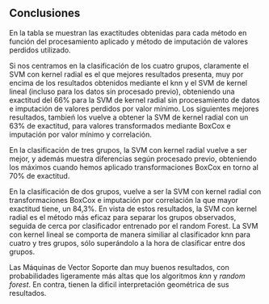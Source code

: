 \clearpage
\newpage

## Conclusiones

En la tabla \ref{tab:resumen_accuracy} se muestran las exactitudes obtenidas para cada método en función del procesamiento aplicado y método de imputación de valores perdidos utilizado.

\begin{table}[htbp]
\centering
\scalebox{0.9}{
\begin{tabular}{lllccc}
\hline\hline
 &  &  & \multicolumn{ 3}{c}{Número de grupos a clasificar} \\ 
 \cline{4-6}
Algoritmo & Transformación & Imputación & 4 Grupos & 3 Grupos & 2 Grupos \\ 
\hline
 &  & mínimo & 0.502 & 0.555 & 0.618 \\ 
knn & Centrado y escalado & beta & 0.506 & 0.529 & 0.627 \\ 
 &  & correlación & 0.525 & 0.551 & 0.629 \\ 
 \hline
 &  & mínimo &  0.489  &  0.563  &  0.699  \\ 
SVM (linear) & Sin procesamiento & beta &  0.467  &  0.541  &  0.714  \\ 
 &  & correlación &  0.532  &  0.559  &  0.707  \\ 
 \hline
 &  &  mínimo  &  0.663  &  0.653  &  0.810  \\ 
 & Sin procesamiento &  beta  &  0.609  &  0.646  &  0.815  \\ 
 &  &  correlación  &  0.608  &  0.675  &  0.816  \\ 
 \cline{2-6}
 &  &  mínimo  &  0.593  &  0.658  &  0.821  \\ 
SVM (radial) & Centrado y escalado &  beta  &  0.626  &  0.646  &  0.826  \\ 
 &  &  correlación  &  0.604  &  0.701  &  0.837  \\ 
 \cline{2-6}
 &  &  mínimo  &  0.630  &  0.717  &  0.838  \\ 
 &  BoxCox  &  beta  &  0.614  &  0.689  &  0.799  \\ 
 &  &  correlación  &  0.631  &  0.674  &  0.843  \\ 
 \hline
 &  &  mínimo  & 0.582 & 0.668 & 0.821 \\ 
 & Sin procesamiento &  beta  & 0.592 & 0.658 & 0.810 \\ 
 &  &  correlación  & 0.587 & 0.652 & 0.821 \\ 
 \cline{2-6}
 &  &  mínimo  & 0.592 & 0.668 & 0.821 \\ 
Random Forest & Centrado y escalado &  beta  & 0.587 & 0.663 & 0.826 \\ 
 &  &  correlación  & 0.598 & 0.658 & 0.810 \\ 
 \cline{2-6}
 &  &  mínimo  & 0.598 & 0.668 & 0.815 \\ 
 &  BoxCox  &  beta  & 0.598 & 0.625 & 0.815 \\ 
 &  &  correlación  & 0.609 & 0.647 & 0.821 \\ 
 \hline\hline
\end{tabular}
}
\caption{Exactitud máxima obtenida con todos los métodos y transformaciones aplicados.}
\label{tab:resumen_accuracy}
\end{table}

Si nos centramos en la clasificación de los cuatro grupos, claramente el SVM con kernel radial es el que mejores resultados presenta, muy por encima de los resultados obtenidos mediante el knn y el SVM de kernel lineal (incluso para los datos sin procesado previo), obteniendo una exactitud del 66% para la SVM de kernel radial sin procesamiento de datos e imputación de valores perdidos por valor mínimo. Los siguientes mejores resultados, tambień los vuelve a obtener la SVM de kernel radial con un 63% de exactitud, para valores transformados mediante BoxCox e imputación por valor mínimo y correlación.

En la clasificación de tres grupos, la SVM con kernel radial vuelve a ser mejor, y además muestra diferencias según procesado previo, obteniendo los máximos cuando hemos aplicado transformaciones BoxCox en torno al 70% de exactitud.

En la clasificación de dos grupos, vuelve a ser la SVM con kernel radial con transformaciones BoxCox e imputación por correlación la que mayor exactitud tiene, un 84,3%. En vista de estos resultados, la SVM con kernel radial es el método más eficaz para separar los grupos observados, seguida de cerca por clasificador entrenado por el random Forest. La SVM con kernel lineal se comporta de manera similiar al clasificador knn para cuatro y tres grupos, sólo superándolo a la hora de clasificar entre dos grupos.
<!--
El análisis de las variables más influyentes de la SVM de kernel radial y el random Forest nos dan los mismos resultados, siendo los metabolitos con identificador **TG54**, **DG10** y **TG52** los más importantes, sobre todo para la separación entre el grado 4 y los demás grados de la enfermedad.

```r

MPU <- read.table("/home/ibon/Documentos/Máster/Asignaturas/Modelización Estadística/Asignatura/data/ACM/MultiPlatformUnified.csv", sep = "\t", header = TRUE, dec = ",", quote = "\"")

pos <- c()
for (var in c("TG54", "DG10", "TG52", "FFA14", "MEPC08", "MEPC14", "MEPC05", "FFA09", "MEPC17", "FFAox07")) {
  pos <- c(pos, which(MPU$id_metabolite == var))
}

AUX <- MPU[pos, c(2, 12, 3, 8, 9, 10, 11)]

AUX$Individual.composition..or.probable.ID. <- as.character(AUX$Individual.composition..or.probable.ID.)

AUX$Individual.notation <- as.character(AUX$Individual.notation)

AUX$Individual.composition..or.probable.ID.[AUX$Individual.composition..or.probable.ID.==""] <- AUX$Individual.notation[AUX$Individual.composition..or.probable.ID.==""]

colnames(AUX) <- c("ID", "Nombre simple", "Clase", "Notación individual", "Composición Individual", "HMDB", "Kegg")

xtabla <- xtable(AUX, label = 'tab:metabolitos_importantes', caption = 'Descripción de los metabolitos más importantes obtenidos en los diferentes modelos aplicados. Se muestra la clase, la notación individual, la composición individual, el link HMDB y el link Kegg de aquellos en los que esté disponible.')

print(xtabla, hline.after = c(-1, -1, 0, 10, 10), comment = FALSE, include.rownames = FALSE, sanitize.colnames.function = function(x) {x}, scalebox = 0.85, floating.environment = "sidewaystable")

```

En la tabla \ref{tab:metabolitos_importantes} observamos que los 10 metabolitos más significativos sólo pertenecen a tres clases de metabolitos: *Glycerolipids*, *Fatty acids* y *Glycerophospholipids* cuando hemos analizado hasta ocho familias de metabolitos y algunas con bastantes representantes como los *Amino acids* (20), *Bile acids* (12), *Sphingolipids* (26) y en menor medida los *Sterols* (7).

Otra conclusión muy interesante es que casi todos los metabolitos tienen alguna cadena de ácido graso de 18 carbonos ya sean insaturados o con una o dos insaturaciones.
-->

Las Máquinas de Vector Soporte dan muy buenos resultados, con probabilidades ligeramente más altas que los algoritmos *knn* y *random forest*. En contra, tienen la dificil interpretación geométrica de sus resultados. 

